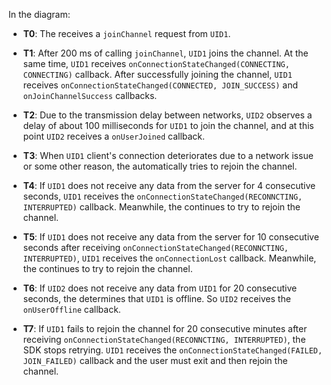 <PlatformWrapper platform="windows">

In the diagram:

- **T0**: The <Vpd k="SDK" /> receives a `joinChannel` request from `UID1`.

- **T1**: After 200 ms of calling `joinChannel`, `UID1` joins the channel. At the same time, `UID1` receives `onConnectionStateChanged(CONNECTING, CONNECTING)` callback. After successfully joining the channel, `UID1` receives `onConnectionStateChanged(CONNECTED, JOIN_SUCCESS)` and `onJoinChannelSuccess` callbacks.

- **T2**: Due to the transmission delay between networks, `UID2` observes a delay of about 100 milliseconds for `UID1` to join the channel, and at this point `UID2` receives a `onUserJoined` callback.

- **T3**: When `UID1` client's connection deteriorates due to a network issue or some other reason, the <Vpd k="SDK" /> automatically tries to rejoin the channel.

- **T4**: If `UID1` does not receive any data from the server for 4 consecutive seconds, `UID1` receives the `onConnectionStateChanged(RECONNCTING, INTERRUPTED)` callback. Meanwhile, the <Vpd k="SDK" /> continues to try to rejoin the channel.

- **T5**: If `UID1` does not receive any data from the server for 10 consecutive seconds after receiving `onConnectionStateChanged(RECONNCTING, INTERRUPTED)`, `UID1` receives the `onConnectionLost` callback. Meanwhile, the <Vpd k="SDK" /> continues to try to rejoin the channel.

- **T6**: If `UID2` does not receive any data from `UID1` for 20 consecutive seconds, the <Vpd k="SDK" /> determines that `UID1` is offline. So `UID2` receives the `onUserOffline` callback.

- **T7**: If `UID1` fails to rejoin the channel for 20 consecutive minutes after receiving `onConnectionStateChanged(RECONNCTING, INTERRUPTED)`, the SDK stops retrying. `UID1` receives the `onConnectionStateChanged(FAILED, JOIN_FAILED)` callback and the user must exit and then rejoin the channel.
</PlatformWrapper>